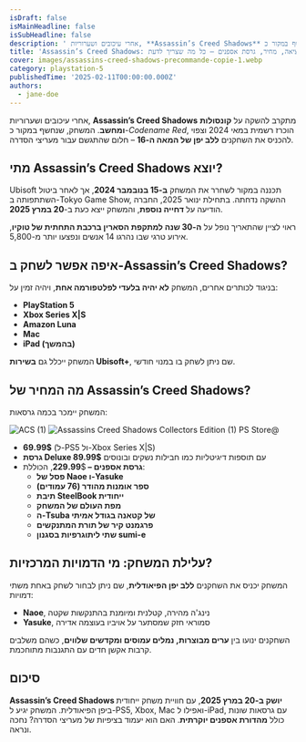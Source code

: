 ```yaml
---
isDraft: false
isMainHeadline: false
isSubHeadline: false
description: ' אחרי עיכובים ושערוריות, **Assassin’s Creed Shadows** מתקרב להשקה על **קונסולות ומחשב**. המשחק, שנחשף במקור כ-_Codename Red_, הוכרז רשמית במ'
title: 'Assassin’s Creed Shadows: תאריך יציאה, מחיר, גרסת אספנים – כל מה שצריך לדעת'
cover: images/assassins-creed-shadows-precommande-copie-1.webp
category: playstation-5
publishedTime: '2025-02-11T00:00:00.000Z'
authors:
  - jane-doe
---
```


אחרי עיכובים ושערוריות, **Assassin’s Creed Shadows** מתקרב להשקה על **קונסולות ומחשב**. המשחק, שנחשף במקור כ-_Codename Red_, הוכרז רשמית במאי 2024 וצפוי להכניס את השחקנים **ללב יפן של המאה ה-16** – חלום שהתגשם עבור מעריצי הסדרה.

## **מתי Assassin’s Creed Shadows יוצא?**

Ubisoft תכננה במקור לשחרר את המשחק **ב-15 בנובמבר 2024**, אך לאחר ביטול השתתפותה ב-Tokyo Game Show, ההשקה נדחתה. בתחילת ינואר 2025, החברה הודיעה על **דחייה נוספת**, והמשחק ייצא כעת ב-**20 במרץ 2025**.

ראוי לציין שהתאריך נופל על **ה-30 שנה למתקפת הסארין ברכבת התחתית של טוקיו**, אירוע טרגי שבו נהרגו 14 אנשים ונפצעו יותר מ-5,800.

## **איפה אפשר לשחק ב-Assassin’s Creed Shadows?**

בניגוד לכותרים אחרים, המשחק **לא יהיה בלעדי לפלטפורמה אחת**, ויהיה זמין על:

- **PlayStation 5**
- **Xbox Series X|S**
- **Amazon Luna**
- **Mac**
- **iPad (בהמשך)**

המשחק ייכלל גם **בשירות Ubisoft+**, שם ניתן לשחק בו במנוי חודשי.

## **מה המחיר של Assassin’s Creed Shadows?**

המשחק יימכר בכמה גרסאות:

![ACS (1)](images/ACS-1-1024x639.webp) ![Assassins Creed Shadows Collectors Edition (1)](images/Assassins-Creed-Shadows-Collectors-Edition-1-1024x576.webp) PS Store@

- **69.99$** (ל-PS5 ול-Xbox Series X|S)
- **גרסת Deluxe 89.99$** עם תוספות דיגיטליות כמו חבילות נשקים ובונוסים
- **גרסת אספנים – 229.99**$, הכוללת:  
    - **פסל של Naoe ו-Yasuke**
    - **ספר אומנות מהודר (76 עמודים)**
    - **תיבת SteelBook ייחודית**
    - **מפת העולם של המשחק**
    - **ה-Tsuba של קטאנה בגודל אמיתי**
    - **פרגמנט קיר של תורת המתנקשים**
    - **שתי ליתוגרפיות בסגנון sumi-e**

## **עלילת המשחק: מי הדמויות המרכזיות?**

המשחק יכניס את השחקנים **ללב יפן הפיאודלית**, שם ניתן לבחור לשחק באחת משתי דמויות:

- **Naoe**, נינג'ה מהירה, קטלנית ומיומנת בהתנקשות שקטה
- **Yasuke**, סמוראי חזק שמסתער על אויביו בעוצמה אדירה

השחקנים ינועו בין **ערים מבוצרות, נמלים עמוסים ומקדשים שלווים**, כשהם משלבים קרבות אקשן חדים עם התגנבות מתוחכמת.

## **סיכום**

**Assassin’s Creed Shadows יושק ב-20 במרץ 2025**, עם חוויית משחק ייחודית ביפן הפיאודלית. המשחק יגיע ל-PS5, Xbox, Mac ואפילו ל-iPad, עם גרסאות שונות כולל **מהדורת אספנים יוקרתית**. האם הוא יעמוד בציפיות של מעריצי הסדרה? נחכה ונראה.
